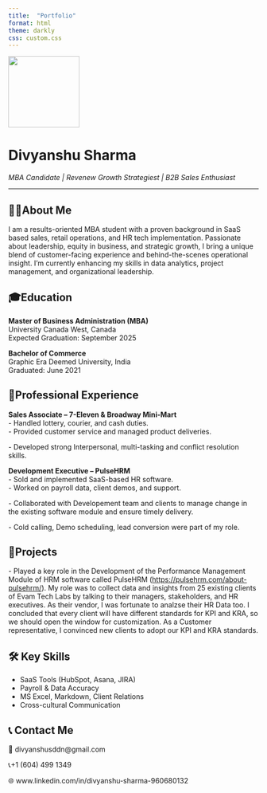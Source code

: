 ```yaml
---
title:  "Portfolio"
format: html
theme: darkly
css: custom.css
---
```


![](WhatsApp%20Image%202025-05-10%20at%2020.03.25_b64e89e6.jpg){fig-align="left" style="Circle" width="143"}

# Divyanshu Sharma

*MBA Candidate \| Revenew Growth Strategiest \| B2B Sales Enthusiast*

------------------------------------------------------------------------

## 🙋‍♂️About Me

I am a results-oriented MBA student with a proven background in SaaS based sales, retail operations, and HR tech implementation. Passionate about leadership, equity in business, and strategic growth, I bring a unique blend of customer-facing experience and behind-the-scenes operational insight. I’m currently enhancing my skills in data analytics, project management, and organizational leadership.

## 🎓Education

**Master of Business Administration (MBA)**\
University Canada West, Canada\
Expected Graduation: September 2025

**Bachelor of Commerce**\
Graphic Era Deemed University, India\
Graduated: June 2021

## 💼Professional Experience

**Sales Associate – 7-Eleven & Broadway Mini-Mart**\
- Handled lottery, courier, and cash duties.\
- Provided customer service and managed product deliveries.

\- Developed strong Interpersonal, multi-tasking and conflict resolution skills.

**Development Executive – PulseHRM**\
- Sold and implemented SaaS-based HR software.\
- Worked on payroll data, client demos, and support.

\- Collaborated with Developement team and clients to manage change in the existing software module and ensure timely delivery.

\- Cold calling, Demo scheduling, lead conversion were part of my role.

## 📁Projects

\- Played a key role in the Development of the Performance Management Module of HRM software called PulseHRM (<https://pulsehrm.com/about-pulsehrm/>). My role was to collect data and insights from 25 existing clients of Evam Tech Labs by talking to their managers, stakeholders, and HR executives. As their vendor, I was fortunate to analzse their HR Data too. I concluded that every client will have different standards for KPI and KRA, so we should open the window for customization. As a Customer representative, I convinced new clients to adopt our KPI and KRA standards.

## 🛠️ Key Skills

-   SaaS Tools (HubSpot, Asana, JIRA)\
-   Payroll & Data Accuracy\
-   MS Excel, Markdown, Client Relations\
-   Cross-cultural Communication

## 📞 Contact Me

📧 divyanshusddn\@gmail.com

📞+1 (604) 499 1349

🌐 www.linkedin.com/in/divyanshu-sharma-960680132